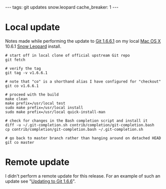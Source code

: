 ---
tags: git updates snow.leopard
cache_breaker: 1
---
= Local update =

Notes made while performing the update to [[Git 1.6.6.1]] on my local [[Mac OS X]] 10.6.1 [[Snow Leopard]] install.

<pre># start off in local clone of official upstream Git repo
git fetch

# verify the tag
git tag -v v1.6.6.1

# note that "co" is a shorthand alias I have configured for "checkout"
git co v1.6.6.1

# proceed with the build
make clean
make prefix=/usr/local test
sudo make prefix=/usr/local install
sudo make prefix=/usr/local quick-install-man

# check for changes in the Bash completion script and install it
diff -u ~/.git-completion.sh contrib/completion/git-completion.bash 
cp contrib/completion/git-completion.bash ~/.git-completion.sh 

# go back to master branch rather than hanging around on detached HEAD
git co master</pre>

= Remote update =

I didn't perform a remote update for this release. For an example of such an update see "[[Updating to Git 1.6.6]]".
